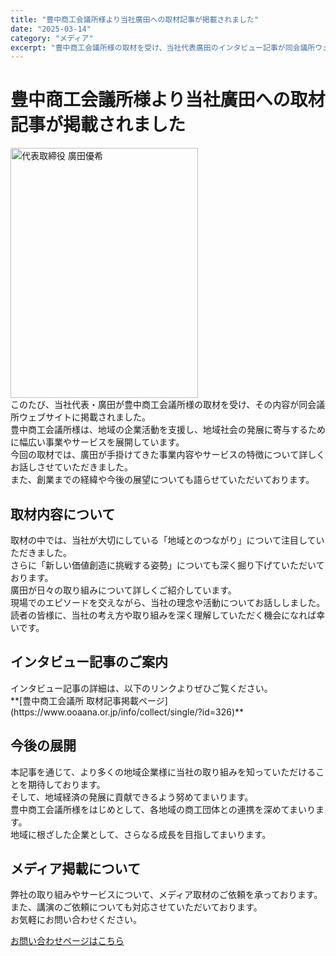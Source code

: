 ```yaml
---
title: "豊中商工会議所様より当社廣田への取材記事が掲載されました"
date: "2025-03-14"
category: "メディア"
excerpt: "豊中商工会議所様の取材を受け、当社代表廣田のインタビュー記事が同会議所ウェブサイトに掲載されました。"
---
```


<h1 style={{fontSize: '2.5rem', fontWeight: 'bold', marginBottom: '2rem', textAlign: 'center'}}>豊中商工会議所様より当社廣田への取材記事が掲載されました</h1>

<div style={{textAlign: 'center', marginBottom: '2rem'}}>
<img src="/ceo2.jpg" alt="代表取締役 廣田優希" width="300" height="400" style={{borderRadius: '8px', boxShadow: '0 4px 8px rgba(0,0,0,0.1)'}} />
</div>

<div style={{marginBottom: '1rem'}}>
このたび、当社代表・廣田が豊中商工会議所様の取材を受け、その内容が同会議所ウェブサイトに掲載されました。
</div>

<div style={{marginBottom: '1rem'}}>
豊中商工会議所様は、地域の企業活動を支援し、地域社会の発展に寄与するために幅広い事業やサービスを展開しています。
</div>

<div style={{marginBottom: '1rem'}}>
今回の取材では、廣田が手掛けてきた事業内容やサービスの特徴について詳しくお話しさせていただきました。
</div>

<div style={{marginBottom: '1rem'}}>
また、創業までの経緯や今後の展望についても語らせていただいております。
</div>

<h2 style={{fontSize: '2rem', fontWeight: 'bold', marginBottom: '1rem', marginTop: '2rem'}}>取材内容について</h2>

<div style={{marginBottom: '1rem'}}>
取材の中では、当社が大切にしている「地域とのつながり」について注目していただきました。
</div>

<div style={{marginBottom: '1rem'}}>
さらに「新しい価値創造に挑戦する姿勢」についても深く掘り下げていただいております。
</div>

<div style={{marginBottom: '1rem'}}>
廣田が日々の取り組みについて詳しくご紹介しています。
</div>

<div style={{marginBottom: '1rem'}}>
現場でのエピソードを交えながら、当社の理念や活動についてお話ししました。
</div>

<div style={{marginBottom: '1.5rem'}}>
読者の皆様に、当社の考え方や取り組みを深く理解していただく機会になれば幸いです。
</div>

<h2 style={{fontSize: '2rem', fontWeight: 'bold', marginBottom: '1rem', marginTop: '2rem'}}>インタビュー記事のご案内</h2>

<div style={{marginBottom: '1rem'}}>
インタビュー記事の詳細は、以下のリンクよりぜひご覧ください。
</div>

<div style={{marginBottom: '1.5rem'}}>
**[豊中商工会議所 取材記事掲載ページ](https://www.ooaana.or.jp/info/collect/single/?id=326)**
</div>

<h2 style={{fontSize: '2rem', fontWeight: 'bold', marginBottom: '1rem', marginTop: '2rem'}}>今後の展開</h2>

<div style={{marginBottom: '1rem'}}>
本記事を通じて、より多くの地域企業様に当社の取り組みを知っていただけることを期待しております。
</div>

<div style={{marginBottom: '1rem'}}>
そして、地域経済の発展に貢献できるよう努めてまいります。
</div>

<div style={{marginBottom: '1rem'}}>
豊中商工会議所様をはじめとして、各地域の商工団体との連携を深めてまいります。
</div>

<div style={{marginBottom: '1.5rem'}}>
地域に根ざした企業として、さらなる成長を目指してまいります。
</div>

<h2 style={{fontSize: '2rem', fontWeight: 'bold', marginBottom: '1rem', marginTop: '2rem'}}>メディア掲載について</h2>

<div style={{marginBottom: '1rem'}}>
弊社の取り組みやサービスについて、メディア取材のご依頼を承っております。
</div>

<div style={{marginBottom: '1rem'}}>
また、講演のご依頼についても対応させていただいております。
</div>

<div style={{marginBottom: '1rem'}}>
お気軽にお問い合わせください。
</div>

[お問い合わせページはこちら](/contact)